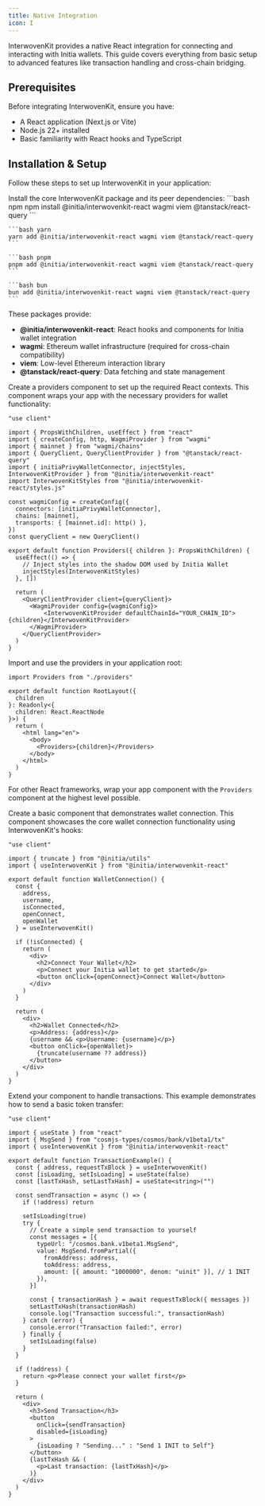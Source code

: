 ```yaml
---
title: Native Integration
icon: I
---
```


InterwovenKit provides a native React integration for connecting and interacting with Initia wallets. This guide covers everything from basic setup to advanced features like transaction handling and cross-chain bridging.

## Prerequisites

Before integrating InterwovenKit, ensure you have:

- A React application (Next.js or Vite)
- Node.js 22+ installed
- Basic familiarity with React hooks and TypeScript

## Installation & Setup

Follow these steps to set up InterwovenKit in your application:

<Steps>
 <Step title="Install InterwovenKit">
  Install the core InterwovenKit package and its peer dependencies:

  <CodeGroup>
    ```bash npm
    npm install @initia/interwovenkit-react wagmi viem @tanstack/react-query
    ```

    ```bash yarn
    yarn add @initia/interwovenkit-react wagmi viem @tanstack/react-query
    ```

    ```bash pnpm
    pnpm add @initia/interwovenkit-react wagmi viem @tanstack/react-query
    ```

    ```bash bun
    bun add @initia/interwovenkit-react wagmi viem @tanstack/react-query
    ```
  </CodeGroup>

  These packages provide:
  - **@initia/interwovenkit-react**: React hooks and components for Initia wallet integration
  - **wagmi**: Ethereum wallet infrastructure (required for cross-chain compatibility)
  - **viem**: Low-level Ethereum interaction library
  - **@tanstack/react-query**: Data fetching and state management

 </Step>

 <Step title="Configure Providers">
  Create a providers component to set up the required React contexts. This component wraps your app with the necessary providers for wallet functionality:

  ```tsx providers.tsx
  "use client"

  import { PropsWithChildren, useEffect } from "react"
  import { createConfig, http, WagmiProvider } from "wagmi"
  import { mainnet } from "wagmi/chains"
  import { QueryClient, QueryClientProvider } from "@tanstack/react-query"
  import { initiaPrivyWalletConnector, injectStyles, InterwovenKitProvider } from "@initia/interwovenkit-react"
  import InterwovenKitStyles from "@initia/interwovenkit-react/styles.js"

  const wagmiConfig = createConfig({
    connectors: [initiaPrivyWalletConnector],
    chains: [mainnet],
    transports: { [mainnet.id]: http() },
  })
  const queryClient = new QueryClient()

  export default function Providers({ children }: PropsWithChildren) {
    useEffect(() => {
      // Inject styles into the shadow DOM used by Initia Wallet
      injectStyles(InterwovenKitStyles)
    }, [])

    return (
      <QueryClientProvider client={queryClient}>
        <WagmiProvider config={wagmiConfig}>
            <InterwovenKitProvider defaultChainId="YOUR_CHAIN_ID">{children}</InterwovenKitProvider>
        </WagmiProvider>
      </QueryClientProvider>
    )
  }
  ```

 </Step>

 <Step title="Wrap Your Application">
  Import and use the providers in your application root:

  ```tsx layout.tsx
  import Providers from "./providers"

  export default function RootLayout({
    children
  }: Readonly<{
    children: React.ReactNode
  }>) {
    return (
      <html lang="en">
        <body>
          <Providers>{children}</Providers>
        </body>
      </html>
    )
  }
  ```

  For other React frameworks, wrap your app component with the `Providers` component at the highest level possible.

 </Step>

 <Step title="Implement Wallet Connection">
  Create a basic component that demonstrates wallet connection. This component showcases the core wallet connection functionality using InterwovenKit's hooks:

  ```tsx components/WalletConnection.tsx
  "use client"

  import { truncate } from "@initia/utils"
  import { useInterwovenKit } from "@initia/interwovenkit-react"

  export default function WalletConnection() {
    const {
      address,
      username,
      isConnected,
      openConnect,
      openWallet
    } = useInterwovenKit()

    if (!isConnected) {
      return (
        <div>
          <h2>Connect Your Wallet</h2>
          <p>Connect your Initia wallet to get started</p>
          <button onClick={openConnect}>Connect Wallet</button>
        </div>
      )
    }

    return (
      <div>
        <h2>Wallet Connected</h2>
        <p>Address: {address}</p>
        {username && <p>Username: {username}</p>}
        <button onClick={openWallet}>
          {truncate(username ?? address)}
        </button>
      </div>
    )
  }
  ```

 </Step>

 <Step title="Add Transaction Functionality">
  Extend your component to handle transactions. This example demonstrates how to send a basic token transfer:

  ```tsx components/TransactionExample.tsx
  "use client"

  import { useState } from "react"
  import { MsgSend } from "cosmjs-types/cosmos/bank/v1beta1/tx"
  import { useInterwovenKit } from "@initia/interwovenkit-react"

  export default function TransactionExample() {
    const { address, requestTxBlock } = useInterwovenKit()
    const [isLoading, setIsLoading] = useState(false)
    const [lastTxHash, setLastTxHash] = useState<string>("")

    const sendTransaction = async () => {
      if (!address) return

      setIsLoading(true)
      try {
        // Create a simple send transaction to yourself
        const messages = [{
          typeUrl: "/cosmos.bank.v1beta1.MsgSend",
          value: MsgSend.fromPartial({
            fromAddress: address,
            toAddress: address,
            amount: [{ amount: "1000000", denom: "uinit" }], // 1 INIT
          }),
        }]

        const { transactionHash } = await requestTxBlock({ messages })
        setLastTxHash(transactionHash)
        console.log("Transaction successful:", transactionHash)
      } catch (error) {
        console.error("Transaction failed:", error)
      } finally {
        setIsLoading(false)
      }
    }

    if (!address) {
      return <p>Please connect your wallet first</p>
    }

    return (
      <div>
        <h3>Send Transaction</h3>
        <button
          onClick={sendTransaction}
          disabled={isLoading}
        >
          {isLoading ? "Sending..." : "Send 1 INIT to Self"}
        </button>
        {lastTxHash && (
          <p>Last transaction: {lastTxHash}</p>
        )}
      </div>
    )
  }
  ```

 </Step>
</Steps>
